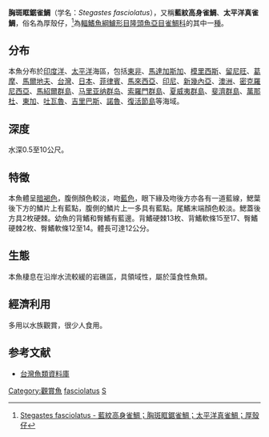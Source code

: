{{NoteTA
|G1=Toponym
}}
{{Speciesbox
| name = 胸斑眶鋸雀鯛
| status = NE
| image = Stegastes fasciolatus by NPS.jpg
| genus = Stegastes
| species = fasciolatus
| authority = [[Ogilby|Ogilby]], 1889
| synonyms = *''Pomacentrus luteobrunneus''<br /><small>Smith, 1960</small>
*''Pomacentrus jenkinsi''<br /><small>Jordan & Evermann, 1903</small>
*''Pomacentrus atrilabiatus''<br /><small>Fowler, 1946</small>
*''Eupomacentrus marginatus''<br /><small>Jenkins, 1901</small>
*''Pseudopomacentrus navalis''<br /><small>Whitley, 1964</small>
*''Eupomacentrus fasciolatus''<br /><small>Ogilby, 1889</small>
*''Eupomacentrus paschalis''<br /><small>Whitley, 1929</small>
*''Pomacentrus vanderbilti''<br /><small>Fowler, 1941</small>
*''Pomacentrus inornatus''<br /><small>Jordan & Seale, 1906</small>
*''Pomacentrus fasciolatus''<br /><small>Ogilby, 1889</small>
*''Pomacentrus craticulus''<br /><small>Smith, 1965</small>
}}
'''胸斑眶鋸雀鯛'''（学名：''Stegastes fasciolatus''），又稱'''藍紋高身雀鯛'''、'''太平洋真雀鯛'''，俗名為厚殼仔，<ref>[http://terms.naer.edu.tw/detail/1991782/ Stegastes fasciolatus - 藍紋高身雀鯛；胸斑眶鋸雀鯛；太平洋真雀鯛；厚殼仔]{{Dead link|date=2019年6月 |bot=InternetArchiveBot |fix-attempted=yes }}</ref>為[[輻鰭魚綱|輻鰭魚綱]][[鱸形目|鱸形目]][[隆頭魚亞目|隆頭魚亞目]][[雀鯛科|雀鯛科]]的其中一[[種|種]]。

==分布==
本魚分布於[[印度洋|印度洋]]、[[太平洋|太平洋]]海區，包括[[東非|東非]]、[[馬達加斯加|馬達加斯加]]、[[模里西斯|模里西斯]]、[[留尼旺|留尼旺]]、[[葛摩|葛摩]]、[[馬爾地夫|馬爾地夫]]、[[台灣|台灣]]、[[日本|日本]]、[[菲律賓|菲律賓]]、[[馬來西亞|馬來西亞]]、[[印尼|印尼]]、[[新幾內亞|新幾內亞]]、[[澳洲|澳洲]]、[[密克羅尼西亞|密克羅尼西亞]]、[[馬紹爾群島|馬紹爾群島]]、[[马里亚纳群岛|马里亚纳群岛]]、[[索羅門群島|索羅門群島]]、[[夏威夷群島|夏威夷群島]]、[[斐濟群島|斐濟群島]]、[[萬那杜|萬那杜]]、[[東加|東加]]、[[吐瓦魯|吐瓦魯]]、[[吉里巴斯|吉里巴斯]]、[[諾魯|諾魯]]、[[復活節島|復活節島]]等海域。

==深度==
水深0.5至10公尺。

==特徵==
本魚體呈[[暗褐色|暗褐色]]，腹側顏色較淡，吻[[藍色|藍色]]，眼下緣及吻後方亦各有一道藍線，鰓葉後下方的鱗片上有藍點，腹側的鱗片上一多具有藍點。尾鰭末端顏色較淡。鰓蓋後方具2枚硬棘。幼魚的背鰭和臀鰭有藍邊。背鰭硬棘13枚、背鰭軟條15至17、臀鰭硬棘2枚、臀鰭軟條12至14。體長可達12公分。

==生態==
本魚棲息在沿岸水流較緩的岩礁區，具領域性，屬於藻食性魚類。

==經濟利用==
多用以水族觀賞，很少人食用。

==参考文献==
{{Reflist}}
*[http://fishdb.sinica.edu.tw/ 台灣魚類資料庫]{{Wayback|url=http://fishdb.sinica.edu.tw/ |date=20160304193340 }}
{{Taxonbar|from=Q2573870}}

[[Category:觀賞魚|Category:觀賞魚]]
[[Category:眶鋸雀鯛屬|fasciolatus]]
[[Category:1889年描述的魚類|S]]